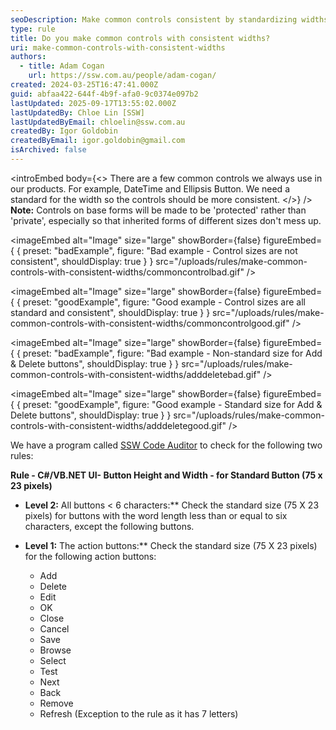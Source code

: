 ```yaml
---
seoDescription: Make common controls consistent by standardizing widths to ensure a cohesive user experience.
type: rule
title: Do you make common controls with consistent widths?
uri: make-common-controls-with-consistent-widths
authors:
  - title: Adam Cogan
    url: https://ssw.com.au/people/adam-cogan/
created: 2024-03-25T16:47:41.000Z
guid: abfaa422-644f-4b9f-afa0-9c0374e097b2
lastUpdated: 2025-09-17T13:55:02.000Z
lastUpdatedBy: Chloe Lin [SSW]
lastUpdatedByEmail: chloelin@ssw.com.au
createdBy: Igor Goldobin
createdByEmail: igor.goldobin@gmail.com
isArchived: false
---
```


<introEmbed
  body={<>
There are a few common controls we always use in our products. For example, DateTime and Ellipsis Button. We need a standard for the width so the controls should be more consistent.
  </>}
/>
**Note:** Controls on base forms will be made to be 'protected' rather than 'private', especially so that inherited forms of different sizes don't mess up.

<imageEmbed
  alt="Image"
  size="large"
  showBorder={false}
  figureEmbed={ {
    preset: "badExample",
    figure: "Bad example - Control sizes are not consistent",
    shouldDisplay: true
  } }
  src="/uploads/rules/make-common-controls-with-consistent-widths/commoncontrolbad.gif"
/>


<imageEmbed
  alt="Image"
  size="large"
  showBorder={false}
  figureEmbed={ {
    preset: "goodExample",
    figure: "Good example - Control sizes are all standard and consistent",
    shouldDisplay: true
  } }
  src="/uploads/rules/make-common-controls-with-consistent-widths/commoncontrolgood.gif"
/>


<imageEmbed
  alt="Image"
  size="large"
  showBorder={false}
  figureEmbed={ {
    preset: "badExample",
    figure: "Bad example - Non-standard size for Add & Delete buttons",
    shouldDisplay: true
  } }
  src="/uploads/rules/make-common-controls-with-consistent-widths/adddeletebad.gif"
/>


<imageEmbed
  alt="Image"
  size="large"
  showBorder={false}
  figureEmbed={ {
    preset: "goodExample",
    figure: "Good example - Standard size for Add & Delete buttons",
    shouldDisplay: true
  } }
  src="/uploads/rules/make-common-controls-with-consistent-widths/adddeletegood.gif"
/>


We have a program called [SSW Code Auditor](https://ssw.com.au/ssw/CodeAuditor/Rules.aspx#CommonControl) to check for the following two rules:

**Rule - C#/VB.NET UI- Button Height and Width - for Standard Button (75 x 23 pixels)**

* **Level 2:** All buttons \< 6 characters:\*\* Check the standard size (75 X 23 pixels) for buttons with the word length less than or equal to six characters, except the following buttons.
* **Level 1:** The action buttons:\*\* Check the standard size (75 X 23 pixels) for the following action buttons:

  * Add
  * Delete
  * Edit
  * OK
  * Close
  * Cancel
  * Save
  * Browse
  * Select
  * Test
  * Next
  * Back
  * Remove
  * Refresh (Exception to the rule as it has 7 letters)
